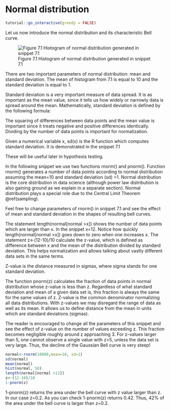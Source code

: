 # Normal distribution {#nd}

<script src="files/js/dcl.js"></script>
<link rel="stylesheet" href="https://maxcdn.bootstrapcdn.com/bootstrap/3.4.1/css/bootstrap.min.css">
<script src="https://maxcdn.bootstrapcdn.com/bootstrap/3.4.1/js/bootstrap.min.js"></script>

```r
tutorial::go_interactive(greedy = FALSE)

```

Let us now introduce the normal distribution and its characteristic Bell curve.

![Figure 7.1  Histogram of normal distribution generated in snippet 7.1](https://raw.githubusercontent.com/dev7796/data101_tutorial/main/files/img/predblog/NormalPlot.png)

 There are two important parameters of normal distribution: mean and standard deviation. The mean of histogram from 7.1 is equal to 10 and the standard deviation is equal to 1.

Standard deviation is a very important measure of data spread. It is as important as the mean value, since it tells us how widely or narrowly data is spread around the mean. Mathematically, standard deviation is defined by the following formula:

\begin{equation}

\sigma = \sqrt{\frac{\sum(x_i - \mu)^2}{N}}\\

\text{where:}\\
\sigma \text{= population standard deviation}\\
\text{N = the size of the population}\\
x_i \text{= each value from the population}\\
\mu \text{= the population mean}\\

\end{equation} 




The squaring of differences between data points and the mean value is important since it treats negative and positive differences identically. Dividing by the number of data points is important for normalization.

Given a numerical variable x, sd(x) is the R function which computes standard deviation. It is demonstrated in the snippet 7.1

These will be useful later in hypothesis testing.

In the following snippet we use two functions rnorm() and pnorm(). Function rnorm() generates a number of data points according to normal distribution assuming the mean=10 and standard deviation (sd) =1.  Normal distribution is the core distribution in data science (although power law distribution is also gaining ground as we explain in a separate section).  Normal distribution plays a special role due to the Central Limit Theorem \@ref(sampling).

Feel free to change parameters of rnorm() in snippet 7.1 and see the effect of mean and standard deviation in the shapes of resulting bell curves.

The statement length(normal[normal >x]) shows the number of data points which are larger than x. In the snippet x=12. Notice how quickly  length(normal[normal >x]) goes down to zero when one increases x. The statement z<-(12-10)/10 calculate the z-value, which is defined as difference between x and the mean of the distribution divided by standard deviation. This helps normalization and allows talking about vastly different data sets in the same terms. 

Z-value is the distance measured in sigmas, where sigma stands for one standard deviation. 

The function pnorm(z) calculates the fraction of data points in normal distribution whose z-value is less than z. Regardless of what standard deviation and mean of a given data set is, this fraction is always the same for the same values of z.  Z-value is the common denominator normalizing all data distributions. With z-values we may disregard the range of data as well as its mean. It allows us to define distance from the mean in units which are standard deviations (sigmas). 

The reader is encouraged to change all the parameters of this snippet and see the effect of z-value on the number of values exceeding z. This fraction becomes negligible roughly around z approaching 3. For z-values larger than 5, one cannot observe a single value with z>5, unless the data set is very large.  Thus, the decline of the Gaussian Bell curve is very steep!


```r

normal<-rnorm(10000,mean=10, sd=1)
sd(normal)
mean(normal)
hist(normal, 50)
length(normal[normal >12])
z<-(12-10)/10
1-pnorm(z)


```

1-pnorm(z) returns the area under the bell curve with z value larger than z. In our case z=0.2. As you can check 1-pnorm(z) returns 0.42. Thus, 42% of the area under the bell curve is larger than z=0.2.
